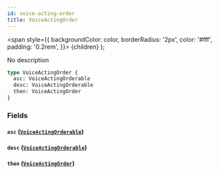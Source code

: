 ```yaml
---
id: voice-acting-order
title: VoiceActingOrder
---
```


<span
style={{
      backgroundColor: color,
      borderRadius: '2px',
      color: '#fff',
      padding: '0.2rem',
    }}>
{children}
</span>
);

No description

```graphql
type VoiceActingOrder {
  asc: VoiceActingOrderable
  desc: VoiceActingOrderable
  then: VoiceActingOrder
}
```

### Fields

#### `asc` ([`VoiceActingOrderable`](/docs/schema/enums/voice-acting-orderable))

#### `desc` ([`VoiceActingOrderable`](/docs/schema/enums/voice-acting-orderable))

#### `then` ([`VoiceActingOrder`](/docs/schema/inputs/voice-acting-order))
